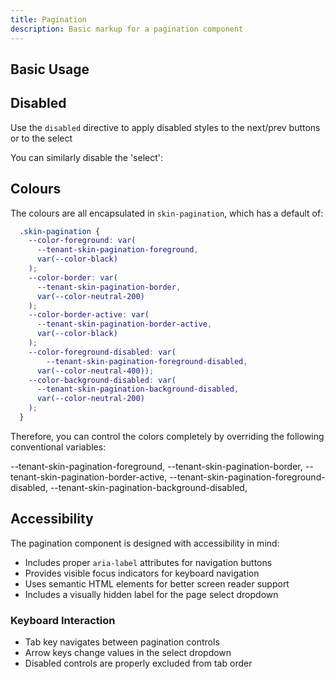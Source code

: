 ```yaml
---
title: Pagination
description: Basic markup for a pagination component
---
```




## Basic Usage


<ShowComponent filePath="./src/components/pagination/Pagination.html">
  <Pagination />
</ShowComponent>


## Disabled

Use the `disabled` directive to apply disabled styles to the next/prev buttons or to the select

<ShowComponent filePath="./src/components/pagination/PaginationNextDisabled.html">
  <PaginationNextDisabled />
</ShowComponent>

You can similarly disable the 'select':

<ShowComponent filePath="./src/components/pagination/PaginationSelectDisabled.html">
  <PaginationSelectDisabled />
</ShowComponent>

## Colours

The colours are all encapsulated in `skin-pagination`, which has a default of:

```css
  .skin-pagination {
    --color-foreground: var(
      --tenant-skin-pagination-foreground,
      var(--color-black)
    );
    --color-border: var(
      --tenant-skin-pagination-border,
      var(--color-neutral-200)
    );
    --color-border-active: var(
      --tenant-skin-pagination-border-active,
      var(--color-black)
    );
    --color-foreground-disabled: var(
        --tenant-skin-pagination-foreground-disabled,
      var(--color-neutral-400));
    --color-background-disabled: var(
      --tenant-skin-pagination-background-disabled,
      var(--color-neutral-200)
    );
  }
```

Therefore, you can control the colors completely by overriding the following conventional variables:

  --tenant-skin-pagination-foreground,
  --tenant-skin-pagination-border,
  --tenant-skin-pagination-border-active,
  --tenant-skin-pagination-foreground-disabled,
  --tenant-skin-pagination-background-disabled,



## Accessibility

The pagination component is designed with accessibility in mind:

- Includes proper `aria-label` attributes for navigation buttons
- Provides visible focus indicators for keyboard navigation
- Uses semantic HTML elements for better screen reader support
- Includes a visually hidden label for the page select dropdown

### Keyboard Interaction

- Tab key navigates between pagination controls
- Arrow keys change values in the select dropdown
- Disabled controls are properly excluded from tab order
